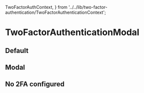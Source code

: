   TwoFactorAuthContext,
} from '../../lib/two-factor-authentication/TwoFactorAuthenticationContext';

<Meta
  title="Two Factor Authentication/TwoFactorAuthenticationModal"
  component={TwoFactorAuthenticationModal}
  argTypes={{}}
/>

# TwoFactorAuthenticationModal

## Default


<Canvas>
  <Story name="Prompt">
    <TwoFactorAuthProvider>
      <TwoFactorAuthenticationPromptButton />
    </TwoFactorAuthProvider>
  </Story>
</Canvas>

## Modal

<Canvas>
  <Story name="Modal">
    <TwoFactorAuthContext.Provider value={{ prompt: { isOpen: true, supportedMethods: ['totp'] } }}>
      <TwoFactorAuthenticationModal />
    </TwoFactorAuthContext.Provider>
  </Story>
</Canvas>

## No 2FA configured

<Canvas>
  <Story name="No 2FA configured">
    <UserContext.Provider value={{ LoggedInUser: loggedInUser, loadingLoggedInUser: false }}>
      <TwoFactorAuthContext.Provider value={{ prompt: { isOpen: true, supportedMethods: [] } }}>
        <TwoFactorAuthenticationModal />
      </TwoFactorAuthContext.Provider>
    </UserContext.Provider>
  </Story>
</Canvas>
